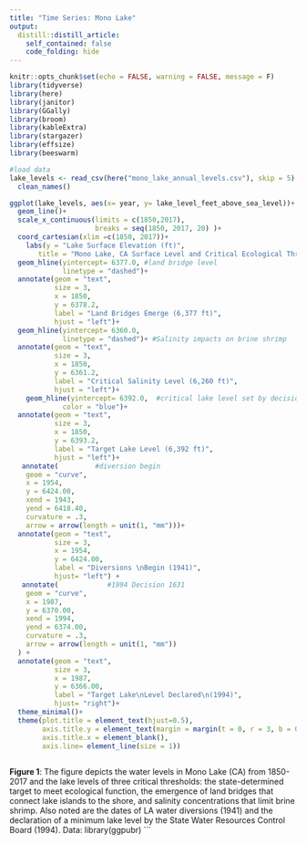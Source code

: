 ```yaml
---
title: "Time Series: Mono Lake"
output:
  distill::distill_article:
    self_contained: false
    code_folding: hide
---
```



```r
knitr::opts_chunk$set(echo = FALSE, warning = FALSE, message = F)
library(tidyverse)
library(here)
library(janitor)
library(GGally) 
library(broom)
library(kableExtra)
library(stargazer)
library(effsize)
library(beeswarm)
```

```r
#load data
lake_levels <- read_csv(here("mono_lake_annual_levels.csv"), skip = 5) %>% 
  clean_names()
```


```r
ggplot(lake_levels, aes(x= year, y= lake_level_feet_above_sea_level))+
  geom_line()+
  scale_x_continuous(limits = c(1850,2017),
                     breaks = seq(1850, 2017, 20) )+
  coord_cartesian(xlim =c(1850, 2017))+
    labs(y = "Lake Surface Elevation (ft)",
       title = "Mono Lake, CA Surface Level and Critical Ecological Thresholds \n (1850-2017) ")+
  geom_hline(yintercept= 6377.0, #land bridge level
             linetype = "dashed")+
  annotate(geom = "text",
           size = 3,
           x = 1850,
           y = 6378.2,
           label = "Land Bridges Emerge (6,377 ft)",
           hjust = "left")+
  geom_hline(yintercept= 6360.0,
             linetype = "dashed")+ #Salinity impacts on brine shrimp
  annotate(geom = "text",
           size = 3,
           x = 1850,
           y = 6361.2,
           label = "Critical Salinity Level (6,260 ft)",
           hjust = "left")+
    geom_hline(yintercept= 6392.0,  #critical lake level set by decision 1631
             color = "blue")+
  annotate(geom = "text",
           size = 3,
           x = 1850,
           y = 6393.2,
           label = "Target Lake Level (6,392 ft)",
           hjust = "left")+
   annotate(         #diversion begin 
    geom = "curve",
    x = 1954, 
    y = 6424.00, 
    xend = 1943, 
    yend = 6418.40, 
    curvature = .3, 
    arrow = arrow(length = unit(1, "mm")))+
  annotate(geom = "text",
           size = 3,
           x = 1954, 
           y = 6424.00, 
           label = "Diversions \nBegin (1941)", 
           hjust= "left") +
   annotate(            #1994 Decision 1631
    geom = "curve",
    x = 1987, 
    y = 6370.00, 
    xend = 1994, 
    yend = 6374.00, 
    curvature = .3, 
    arrow = arrow(length = unit(1, "mm"))
  ) +
  annotate(geom = "text",
           size = 3,
           x = 1987, 
           y = 6366.00, 
           label = "Target Lake\nLevel Declared\n(1994)", 
           hjust= "right")+
  theme_minimal()+
  theme(plot.title = element_text(hjust=0.5),
        axis.title.y = element_text(margin = margin(t = 0, r = 3, b = 0, l =0)),
        axis.title.x = element_blank(),
        axis.line= element_line(size = 1))
  
```

**Figure 1**: The figure depicts the water levels in Mono Lake (CA) from 1850- 2017 and the lake levels of three critical thresholds: the state-determined target to meet ecological function, the emergence of land bridges that connect lake islands to the shore, and salinity concentrations that limit brine shrimp. Also noted are the dates of LA water diversions (1941) and the declaration of a minimum lake level by the State Water Resources Control Board (1994). Data: 
library(ggpubr)
```


